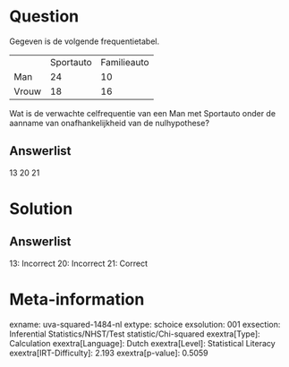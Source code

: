 Question
========

Gegeven is de volgende frequentietabel.

  ------- ----------- -------------
          Sportauto   Familieauto
  Man     24          10
  Vrouw   18          16
  ------- ----------- -------------

Wat is de verwachte celfrequentie van een Man met Sportauto onder de
aanname van onafhankelijkheid van de nulhypothese?

Answerlist
----------

13
20
21

Solution
========

Answerlist
----------

13: Incorrect
20: Incorrect
21: Correct

Meta-information
================
exname: uva-squared-1484-nl
extype: schoice
exsolution: 001
exsection: Inferential Statistics/NHST/Test statistic/Chi-squared
exextra[Type]: Calculation
exextra[Language]: Dutch
exextra[Level]: Statistical Literacy
exextra[IRT-Difficulty]: 2.193
exextra[p-value]: 0.5059
